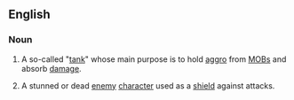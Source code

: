 ==English==
{{wikipedia|Tank (computer gaming)}}

===Noun===
{{en-noun}}
# {{lb|en|video games}} A so-called "[[tank]]" whose main purpose is to hold [[aggro]] from [[MOB]]s and absorb [[damage]].
# {{lb|en|video games}} A stunned or dead [[enemy]] [[character]] used as a [[shield]] against attacks.